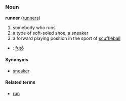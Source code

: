 ===Noun===
'''runner''' ([[runners]])

# somebody who runs
# a type of soft-soled shoe, a sneaker
# a forward playing position in the sport of [[scuffleball]]

*{{hu}}: [[:hu:futó|futó]]

====Synonyms====
*[[sneaker]]

====Related terms====
*[[run]]